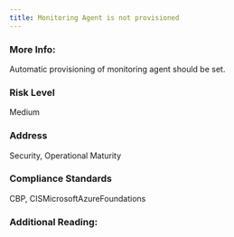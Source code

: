 ```yaml
---
title: Monitoring Agent is not provisioned
---
```


### More Info:

Automatic provisioning of monitoring agent should be set.

### Risk Level

Medium

### Address

Security, Operational Maturity

### Compliance Standards

CBP, CISMicrosoftAzureFoundations

### Additional Reading:
